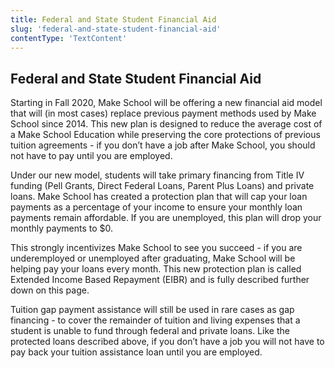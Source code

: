 ```yaml
---
title: Federal and State Student Financial Aid
slug: 'federal-and-state-student-financial-aid'
contentType: 'TextContent'
---
```


## Federal and State Student Financial Aid

Starting in Fall 2020, Make School will be offering a new financial aid model that will (in most
cases) replace previous payment methods used by Make School since 2014. This new plan is designed to
reduce the average cost of a Make School Education while preserving the core protections of previous
tuition agreements - if you don’t have a job after Make School, you should not have to pay until you
are employed.

Under our new model, students will take primary financing from Title IV funding (Pell Grants, Direct
Federal Loans, Parent Plus Loans) and private loans. Make School has created a protection plan that
will cap your loan payments as a percentage of your income to ensure your monthly loan payments
remain affordable. If you are unemployed, this plan will drop your monthly payments to $0.

This strongly incentivizes Make School to see you succeed - if you are underemployed or unemployed
after graduating, Make School will be helping pay your loans every month. This new protection plan
is called Extended Income Based Repayment (EIBR) and is fully described further down on this page.

Tuition gap payment assistance will still be used in rare cases as gap financing - to cover the
remainder of tuition and living expenses that a student is unable to fund through federal and
private loans. Like the protected loans described above, if you don’t have a job you will not have
to pay back your tuition assistance loan until you are employed.
